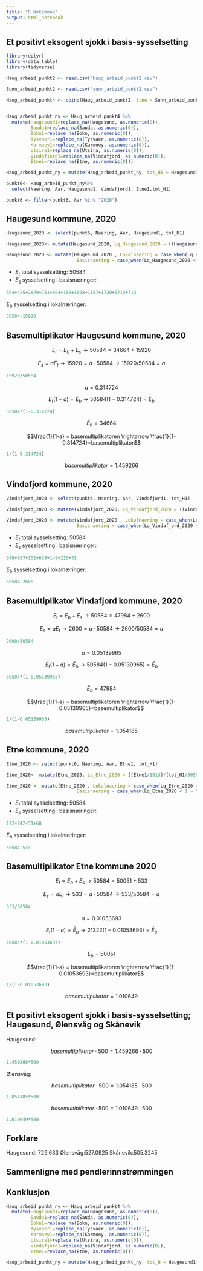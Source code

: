 ```yaml
---
title: "R Notebook"
output: html_notebook
---
```


## Et positivt eksogent sjokk i basis-sysselsetting

```r
library(dplyr)
library(data.table)
library(tidyverse)
```

```r
Haug_arbeid_punkt2 <- read.csv("Haug_arbeid_punkt2.csv")
```

```r
Sunn_arbeid_punkt2 <- read.csv("sunn_arbeid_punkt2.csv")
```

```r
Haug_arbeid_punkt4 <- cbind(Haug_arbeid_punkt2, Etne = Sunn_arbeid_punkt2$Etne)
                      
```

```r
Haug_arbeid_punkt_ny <- Haug_arbeid_punkt4 %>% 
  mutate(Haugesund1=replace_na(Haugesund, as.numeric(0)),
         Sauda1=replace_na(Sauda, as.numeric(0)),
         Bokn1=replace_na(Bokn, as.numeric(0)),
         Tysvaer1=replace_na(Tysvaer, as.numeric(0)),
         Karmoey1=replace_na(Karmoey, as.numeric(0)),
         Utsira1=replace_na(Utsira, as.numeric(0)),
         Vindafjord1=replace_na(Vindafjord, as.numeric(0)),
         Etne1=replace_na(Etne, as.numeric(0)))
```

```r
Haug_arbeid_punkt_ny = mutate(Haug_arbeid_punkt_ny, tot_H1 = Haugesund1+Sauda1+Bokn1+Tysvaer1+Karmoey1+Utsira1+Vindafjord1+Etne1)
```


```r
punkt6<- Haug_arbeid_punkt_ny%>% 
  select(Naering, Aar, Haugesund1, Vindafjord1, Etne1,tot_H1)
```

```r
punkt6 <- filter(punkt6, Aar %in% "2020")
```


## Haugesund kommune, 2020

```r
Haugesund_2020 <- select(punkt6, Naering, Aar, Haugesund1, tot_H1)
```

```r
Haugesund_2020<- mutate(Haugesund_2020, Lq_Haugesund_2020 = ((Haugesund1/20852)/(tot_H1/50584)))
```

```r
Haugesund_2020 <- mutate(Haugesund_2020 , Lokalnaering = case_when(Lq_Haugesund_2020 > 1 ~ "1"),
                          Basisnaering = case_when(Lq_Haugesund_2020 < 1 ~ "1"))
```


* $E_t$ total sysselsetting: 50584
* $E_s$ sysselsetting i basisnæringer:

```r
694+425+2879+751+604+166+1098+1157+1720+5713+713
```

$E_b$ sysselsetting i lokalnæringer:

```r
50584-15920
```

## Basemultiplikator Haugesund kommune, 2020

$$E_t = E_b + E_s   \rightarrow  50584 = 34664 + 15920$$

$$E_s = aE_t   \rightarrow 15920=a\cdot50584   \rightarrow   15920/50584=a$$

```r
15920/50584
```

$$a=0.314724$$

$$E_t(1-a) = \bar{E}_b \rightarrow 50584(1-0.314724)=\bar{E}_b$$

```r
50584*(1-0.314724)
```

$$\bar{E}_b=34664$$

$$\frac{1}{1-a} = basemultiplikatoren   \rightarrow \frac{1}{1-0.314724}=basemultiplikator$$

```r
1/(1-0.314724)
```

$$basemultiplikator = 1.459266$$


## Vindafjord kommune, 2020

```r
Vindafjord_2020 <- select(punkt6, Naering, Aar, Vindafjord1, tot_H1)
```

```r
Vindafjord_2020 <- mutate(Vindafjord_2020, Lq_Vindafjord_2020 = ((Vindafjord1/4898)/(tot_H1/50584)))
```

```r
Vindafjord_2020 <- mutate(Vindafjord_2020 , Lokalnaering = case_when(Lq_Vindafjord_2020 > 1 ~ "1"),
                          Basisnaering = case_when(Lq_Vindafjord_2020 < 1 ~ "1"))
```


* $E_t$ total sysselsetting: 50584
* $E_s$ sysselsetting i basisnæringer:

```r
578+887+101+638+149+216+31
```

$E_b$ sysselsetting i lokalnæringer:

```r
50584-2600
```

## Basemultiplikator Vindafjord kommune, 2020

$$E_t = E_b + E_s   \rightarrow  50584 = 47984 + 2600$$

$$E_s = aE_t   \rightarrow 2600=a\cdot50584   \rightarrow   2600/50584=a$$

```r
2600/50584
```

$$a=0.05139965$$

$$E_t(1-a) = \bar{E}_b \rightarrow 50584(1-0.05139965)=\bar{E}_b$$

```r
50584*(1-0.05139965)
```

$$\bar{E}_b=47984$$

$$\frac{1}{1-a} = basemultiplikatoren \rightarrow \frac{1}{1-0.05139965}=basemultiplikator$$

```r
1/(1-0.05139965)
```

$$basemultiplikator = 1.054185$$


## Etne kommune, 2020

```r
Etne_2020 <- select(punkt6, Naering, Aar, Etne1, tot_H1)
```

```r
Etne_2020<- mutate(Etne_2020, Lq_Etne_2020 = ((Etne1/1613)/(tot_H1/50584)))
```

```r
Etne_2020 <- mutate(Etne_2020 , Lokalnaering = case_when(Lq_Etne_2020 > 1 ~ "1"),
                          Basisnaering = case_when(Lq_Etne_2020 < 1 ~ "1"))
```


* $E_t$ total sysselsetting: 50584
* $E_s$ sysselsetting i basisnæringer:

```r
172+242+51+68
```

$E_b$ sysselsetting i lokalnæringer:

```r
50584-533
```

## Basemultiplikator Etne kommune 2020

$$E_t = E_b + E_s   \rightarrow  50584 = 50051 + 533$$

$$E_s = aE_t   \rightarrow 533=a\cdot50584   \rightarrow   533/50584=a$$

```r
533/50584
```

$$a=0.01053693$$

$$E_t(1-a) = \bar{E}_b \rightarrow 21322(1-0.01053693)=\bar{E}_b$$

```r
50584*(1-0.01053693)
```

$$\bar{E}_b=50051$$

$$\frac{1}{1-a} = basemultiplikatoren   \rightarrow \frac{1}{1-0.01053693}=basemultiplikator$$

```r
1/(1-0.01053693)
```

$$basemultiplikator = 1.010649$$


## Et positivt eksogent sjokk i basis-sysselsetting; Haugesund, Ølensvåg og Skånevik

Haugesund: 

$$basemultiplikator \cdot 500 = 1.459266\cdot 500$$
```r
1.459266*500
```

Ølensvåg:

$$basemultiplikator\cdot 500 = 1.054185\cdot 500$$

```r
1.054185*500
```

$$basemultiplikator\cdot 500 = 1.010649\cdot 500$$

```r
1.010649*500
```

## Forklare
Haugesund: 729.633
Ølensvåg:527.0925
Skånevik:505.3245

## Sammenligne med pendlerinnstrømmingen

## Konklusjon













```r
Haug_arbeid_punkt_ny <- Haug_arbeid_punkt4 %>% 
  mutate(Haugesund1=replace_na(Haugesund, as.numeric(0)),
         Sauda1=replace_na(Sauda, as.numeric(0)),
         Bokn1=replace_na(Bokn, as.numeric(0)),
         Tysvaer1=replace_na(Tysvaer, as.numeric(0)),
         Karmoey1=replace_na(Karmoey, as.numeric(0)),
         Utsira1=replace_na(Utsira, as.numeric(0)),
         Vindafjord1=replace_na(Vindafjord, as.numeric(0)),
         Etne1=replace_na(Etne, as.numeric(0)))
```

```r
Haug_arbeid_punkt_ny = mutate(Haug_arbeid_punkt_ny, tot_H = Haugesund1+Sauda1+Bokn1+Tysvaer1+Karmoey1+Utsira1+Vindafjord1+Etne 1)
```
